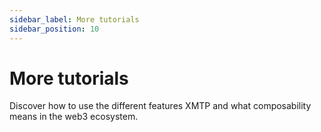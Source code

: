 ```yaml
---
sidebar_label: More tutorials
sidebar_position: 10
---
```



# More tutorials

Discover how to use the different features XMTP and what composability means in the web3 ecosystem.

<Tutorials />
